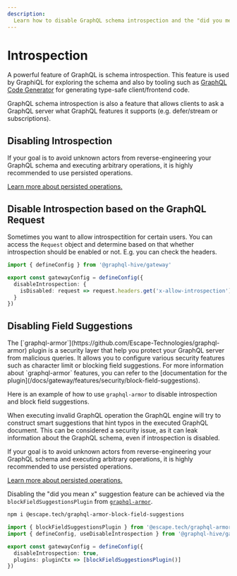 ```yaml
---
description:
  Learn how to disable GraphQL schema introspection and the "did you mean x" suggestion feature.
---
```



# Introspection

A powerful feature of GraphQL is schema introspection. This feature is used by GraphiQL for
exploring the schema and also by tooling such as
[GraphQL Code Generator](https://the-guild.dev/graphql/codegen) for generating type-safe
client/frontend code.

GraphQL schema introspection is also a feature that allows clients to ask a GraphQL server what
GraphQL features it supports (e.g. defer/stream or subscriptions).

## Disabling Introspection

<Callout>
  If your goal is to avoid unknown actors from reverse-engineering your GraphQL
  schema and executing arbitrary operations, it is highly recommended to use
  persisted operations.

[Learn more about persisted operations.](/docs/gateway/features/performance/persisted-operations)

</Callout>

## Disable Introspection based on the GraphQL Request

Sometimes you want to allow introspectition for certain users. You can access the `Request` object
and determine based on that whether introspection should be enabled or not. E.g. you can check the
headers.

```ts filename="gateway.config.ts" {7}
import { defineConfig } from '@graphql-hive/gateway'

export const gatewayConfig = defineConfig({
  disableIntrospection: {
    isDisabled: request => request.headers.get('x-allow-introspection') !== 'secret-access-key'
  }
})
```

## Disabling Field Suggestions

<Callout>
  The [`graphql-armor`](https://github.com/Escape-Technologies/graphql-armor) plugin is a security layer that help you protect your GraphQL server from malicious queries.
  It allows you to configure various security features such as character limit or blocking field suggestions.
  For more information about `graphql-armor` features, you can refer to the [documentation for the plugin](/docs/gateway/features/security/block-field-suggestions).

Here is an example of how to use `graphql-armor` to disable introspection and block field
suggestions.

</Callout>

When executing invalid GraphQL operation the GraphQL engine will try to construct smart suggestions
that hint typos in the executed GraphQL document. This can be considered a security issue, as it can
leak information about the GraphQL schema, even if introspection is disabled.

<Callout>
  If your goal is to avoid unknown actors from reverse-engineering your GraphQL
  schema and executing arbitrary operations, it is highly recommended to use
  persisted operations.

[Learn more about persisted operations.](/docs/features/persisted-operations)

</Callout>

Disabling the "did you mean x" suggestion feature can be achieved via the
`blockFieldSuggestionsPlugin` from
[`graphql-armor`](https://github.com/Escape-Technologies/graphql-armor).

```sh npm2yarn
npm i @escape.tech/graphql-armor-block-field-suggestions
```

```ts filename="Disabling the 'did you mean x' suggestion feature with a plugin" {2, 7}
import { blockFieldSuggestionsPlugin } from '@escape.tech/graphql-armor-block-field-suggestions'
import { defineConfig, useDisableIntrospection } from '@graphql-hive/gateway'

export const gatewayConfig = defineConfig({
  disableIntrospection: true,
  plugins: pluginCtx => [blockFieldSuggestionsPlugin()]
})
```
